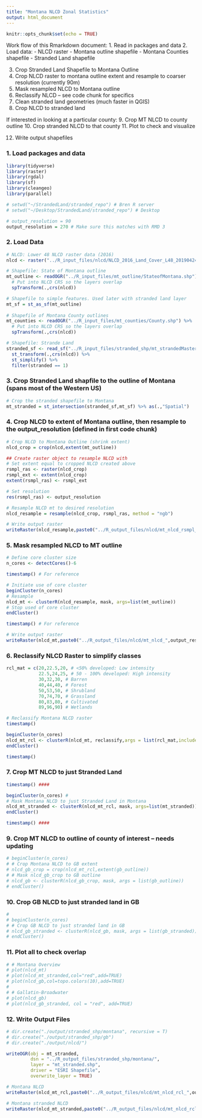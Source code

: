 ```yaml
---
title: "Montana NLCD Zonal Statistics"
output: html_document
---
```


```r
knitr::opts_chunk$set(echo = TRUE)
```

Work flow of this Rmarkdown document:
1. Read in packages and data
2. Load data:
- NLCD raster
- Montana outline shapefile
- Montana Counties shapefile
- Stranded Land shapefile

3. Crop Stranded Land Shapefile to Montana Outline
4. Crop NLCD raster to montana outline extent and resample to coarser resolution (currently 90m)
5. Mask resampled NLCD to Montana outline
6. Reclassify NLCD -- see code chunk for specifics
7. Clean stranded land geometries (much faster in QGIS)
8. Crop NLCD to stranded land

If interested in looking at a particular county:
9. Crop MT NLCD to county outline
10. Crop stranded NLCD to that county
11. Plot to check and visualize

12. Write output shapefiles

### 1. Load packages and data
```r

library(tidyverse)
library(raster)
library(rgdal)
library(sf)
library(cleangeo)
library(parallel)

# setwd("~/StrandedLand/stranded_repo") # Bren R server
# setwd("~/Desktop/StrandedLand/stranded_repo") # Desktop

# output_resolution = 90
output_resolution = 270 # Make sure this matches with RMD 3
```

### 2. Load Data
```r

# NLCD: Lower 48 NLCD raster data (2016)
nlcd <- raster("../R_input_files/nlcd/NLCD_2016_Land_Cover_L48_20190424.img")

# Shapefile: State of Montana outline
mt_outline <- readOGR("../R_input_files/mt_outline/StateofMontana.shp") %>% 
  # Put into NLCD CRS so the layers overlap 
  spTransform(.,crs(nlcd)) 

# Shapefile to simple features. Used later with stranded land layer
mt_sf = st_as_sf(mt_outline)
  
# Shapefile of Montana County outlines
mt_counties <- readOGR("../R_input_files/mt_counties/County.shp") %>% 
  # Put into NLCD CRS so the layers overlap 
  spTransform(.,crs(nlcd)) 

# Shapefile: Strande Land
stranded_sf <- read_sf("../R_input_files/stranded_shp/mt_strandedMaster_clean.shp") %>% 
  st_transform(.,crs(nlcd)) %>% 
  st_simplify() %>% 
  filter(stranded == 1)

```

### 3. Crop Stranded Land shapfile to the outline of Montana (spans most of the Western US)
```r

# Crop the stranded shapefile to Montana 
mt_stranded = st_intersection(stranded_sf,mt_sf) %>% as(.,"Spatial")

```

### 4. Crop NLCD to extent of Montana outline, then resample to the output_resolution (defined in first code chunk)
```r
# Crop NLCD to Montana Outline (shrink extent)
nlcd_crop = crop(nlcd,extent(mt_outline))

## Create raster object to resample NLCD with
# Set extent equal to cropped NLCD created above
rsmpl_ras <- raster(nlcd_crop)
rsmpl_ext <- extent(nlcd_crop)
extent(rsmpl_ras) <- rsmpl_ext

# Set resolution
res(rsmpl_ras) <- output_resolution

# Resample NLCD mt to desired resolution
nlcd_resample = resample(nlcd_crop, rsmpl_ras, method = "ngb")

# Write output raster
writeRaster(nlcd_resample,paste0("../R_output_files/nlcd/mt_nlcd_rsmpl_",output_resolution,".tif"),overwrite=TRUE)
```

### 5. Mask resampled NLCD to MT outline
```r

# Define core cluster size
n_cores <- detectCores()-6 

timestamp() # For reference

# Initiate use of core cluster
beginCluster(n_cores) 
# Resample
nlcd_mt <- clusterR(nlcd_resample, mask, args=list(mt_outline))
# Stop used of core cluster
endCluster()

timestamp() # For reference

# Write output raster
writeRaster(nlcd_mt,paste0("../R_output_files/nlcd/mt_nlcd_",output_resolution,".tif"),overwrite=TRUE)
```

### 6. Reclassify NLCD Raster to simplify classes
```r

rcl_mat = c(20,22.5,20, # <50% developed: Low intensity
            22.5,24,25, # 50 - 100% developed: High intensity
            30,32,30, # Barren
            40,44,40, # Forest
            50,53,50, # Shrubland
            70,74,70, # Grassland
            80,83,80, # Cultivated
            89,96,90) # Wetlands

# Reclassify Montana NLCD raster
timestamp()

beginCluster(n_cores)
nlcd_mt_rcl <- clusterR(nlcd_mt, reclassify,args = list(rcl_mat,include.lowest=TRUE))
endCluster()

timestamp()
```

### 7. Crop MT NLCD to just Stranded Land
```r
timestamp() #### 

beginCluster(n_cores) #
# Mask Montana NLCD to just Stranded Land in Montana
nlcd_mt_stranded <- clusterR(nlcd_mt_rcl, mask, args=list(mt_stranded))
endCluster()

timestamp() #### 
```

### 9. Crop MT NLCD to outline of county of interest -- needs updating
```r

# beginCluster(n_cores)
# # Crop Montana NLCD to GB extent
# nlcd_gb_crop = crop(nlcd_mt_rcl,extent(gb_outline))
# # Mask nlcd_gb_crop to GB outline
# nlcd_gb <- clusterR(nlcd_gb_crop, mask, args = list(gb_outline))
# endCluster()

```

### 10. Crop GB NLCD to just stranded land in GB
```r
# 
# beginCluster(n_cores)
# # Crop GB NLCD to just stranded land in GB
# nlcd_gb_stranded <- clusterR(nlcd_gb, mask, args = list(gb_stranded))
# endCluster()

```

### 11. Plot all to check overlap
```r

# # Montana Overview
# plot(nlcd_mt)
# plot(nlcd_mt_stranded,col="red",add=TRUE)
# plot(nlcd_gb,col=topo.colors(10),add=TRUE)
# 
# # Gallatin-Broadwater
# plot(nlcd_gb)
# plot(nlcd_gb_stranded, col = "red", add=TRUE)

```

### 12. Write Output Files
```r

# dir.create("./output/stranded_shp/montana", recursive = T)
# dir.create("./output/stranded_shp/gb")
# dir.create("./output/nlcd/")

writeOGR(obj = mt_stranded,
         dsn = "../R_output_files/stranded_shp/montana/",
         layer = "mt_stranded.shp",
         driver = "ESRI Shapefile",
         overwrite_layer = TRUE)

# Montana NLCD
writeRaster(nlcd_mt_rcl,paste0("../R_output_files/nlcd/mt_nlcd_rcl_",output_resolution,".tif"),overwrite=TRUE)

# Montana stranded NLCD
writeRaster(nlcd_mt_stranded,paste0("../R_output_files/nlcd/mt_nlcd_rcl_strnd_",output_resolution,".tif"),overwrite=TRUE)
```

